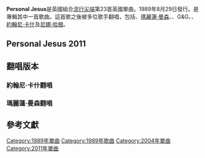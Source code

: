 {{about|流行尖端單曲|尼娜·哈根專輯|:en:Personal Jesus (album)}}
{{Infobox single|
| Name = Personal Jesus
| Cover = <!-- 檔案不存在 DepecheModePersonalJesus.jpg ，可從英文維基百科取得 -->
| Artist = [[Depeche_Mode|Depeche Mode]]
| from Album = [[Violator_(album)|Violator]]
| B-side = "Dangerous"
| Released = August 29, 1989
| Format = [[Vinyl_record|Vinyl record]] (7" and 12"), [[compact_disc|CD]]
| Recorded = May 1989
| Genre = [[Alternative_rock|Alternative rock]], Electronic rock, [[Blues_rock|Blues rock]]
| Length = 3:44 (7"/single version)<br />5:51 (12" version)<br />4:55 (album version)
| Label = [[Mute_Records|Mute Records]]
| Writer = [[Martin_Gore|Martin Gore]]
| Certification = Gold <small>([[Recording_Industry_Association_of_America|RIAA]])</small>
| Producer = [[Depeche_Mode|Depeche Mode]] and [[Flood_(producer)|Flood]]
| Last single = "[[Everything_Counts|Everything Counts (Live)]]"<br />(1989)
| This single = "Personal Jesus"<br />(1989)
| Next single = "[[Enjoy_the_Silence|Enjoy the Silence]]"<br />(1990)
}}
'''Personal Jesus'''是英國組合[[流行尖端|流行尖端]]第23首英國單曲。1989年8月29日發行。是專輯{{link-en|Violator|Violator (album)}}其中一首歌曲。這首歌之後被多位歌手翻唱，包括{{link-en|Gravity Kills|Gravity Kills}}、[[瑪麗蓮·曼森|瑪麗蓮·曼森]]、{{link-en|Jerry Williams|Jerry Williams (singer)}}、G&G、{{link-en|Lollipop Lust Kill|Lollipop Lust Kill}}、[[約翰尼·卡什|約翰尼·卡什]]及[[尼娜·哈根|尼娜·哈根]]。

==Personal Jesus 2011==
{{Infobox single|
| Name = Personal Jesus 2011
| Cover = <!-- 檔案不存在 DepecheModePersonalJesus2011.jpg ，可從英文維基百科取得 -->
| Artist = [[Depeche_Mode|Depeche Mode]]
| from Album = [[Remixes_2:_81–11|Remixes 2: 81–11]]
| B-side = "[[Suffer_Well|Suffer Well]] (M83 Remix)", "[[It's_No_Good|Slowblow]] (Darren Price Mix)"
| Released = April 18, 2011
| Format = 
| Recorded = {{link-en|2010年音樂|2010 in music}} - {{link-en|2011年音樂|2011 in music}}
| Genre = [[Alternative_dance|Alternative dance]], [[synthpop|synthpop]]
| Length = 3:56
| Label = [[Mute_Records|Mute Records]]
| Writer = [[Martin_Gore|Martin Gore]]
| Certification = 
| Producer = 
| Last single = "[[Fragile_Tension_/_Hole_to_Feed|Fragile Tension / Hole to Feed]]"<br />(2009)
| This single = "Personal Jesus '11"<br />(2011)
| Next single = "[[Heaven|Heaven]]"<br />(2013)
}}

==翻唱版本==
===約翰尼·卡什翻唱===

===瑪麗蓮·曼森翻唱===
{{Infobox single|
| Name = Personal Jesus
| Cover = <!-- 檔案不存在 marilyn_manson_personal_jesus.jpg ，可從英文維基百科取得 -->
| Artist = [[Marilyn_Manson_(band)|Marilyn Manson]]
| from Album = [[Lest_We_Forget:_The_Best_of|Lest We Forget: The Best of]]
| Released = October 4, 2004
| Format = [[Vinyl_record|Vinyl record]] 7", 10", [[compact_disc|CD]]
| Recorded = 2004
| Genre = [[Industrial_rock|Industrial rock]], [[industrial_metal|industrial metal]]
| Length = 4:06
| Label = [[Interscope_Records|Interscope Records]]
| Producer = [[Marilyn_Manson_(person)|Marilyn Manson]] and [[Tim_Skold|Tim Skold]]
| Last single = ''[[(s)AINT|(s)AINT]]''<br />(2004)
| This single = '''Personal Jesus'''<br />(2004)
| Next single = ''[[The_Nobodies_(song)#Against_All_Gods_Mix|Against All Gods Remix]]''<br />(2005)
| Misc        = {{Extra musicsample |filename=<!-- 檔案不存在 Marilyn Manson - Personal Jesus.ogg ，可從英文維基百科取得 -->|format=[[Ogg|Ogg]] |title="Personal Jesus"|Type=single}}
}}

==參考文獻==
<div class="references-small">
<references></references>
</div>

[[Category:1989年單曲|Category:1989年單曲]]
[[Category:1989年歌曲|Category:1989年歌曲]]
[[Category:2004年單曲|Category:2004年單曲]]
[[Category:2011年單曲|Category:2011年單曲]]